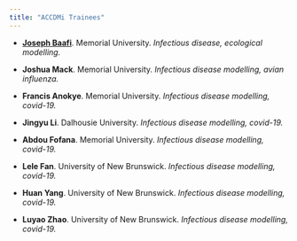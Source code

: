 ```yaml
---
title: "ACCDMi Trainees"
---
```


- [**Joseph Baafi**](https://jbaafi.github.io/joseph.baafi/). Memorial University. _Infectious disease, ecological modelling._

- **Joshua Mack**. Memorial University. _Infectious disease modelling, avian influenza._

- **Francis Anokye**. Memorial University. _Infectious disease modelling, covid-19._

- **Jingyu Li**. Dalhousie University. _Infectious disease modelling, covid-19._

- **Abdou Fofana**. Memorial University. _Infectious disease modelling, covid-19._

- **Lele Fan**. University of New Brunswick. _Infectious disease modelling, covid-19._

- **Huan Yang**. University of New Brunswick. _Infectious disease modelling, covid-19._

- **Luyao Zhao**. University of New Brunswick. _Infectious disease modelling, covid-19._

